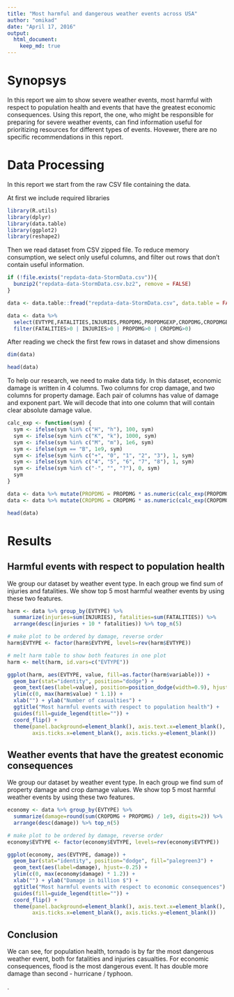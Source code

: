 ```yaml
---
title: "Most harmful and dangerous weather events across USA"
author: "omikad"
date: "April 17, 2016"
output: 
  html_document:
    keep_md: true
---
```


# Synopsys

In this report we aim to show severe weather events, most harmful with respect to population health and events that have the greatest economic consequences. Using this report, the one, who might be responsible for preparing for severe weather events, can find information useful for prioritizing resources for different types of events. Hovewer, there are no specific recommendations in this report.

# Data Processing

In this report we start from the raw CSV file containing the data.

At first we include required libraries

```r
library(R.utils)
library(dplyr)
library(data.table)
library(ggplot2)
library(reshape2)
```

Then we read dataset from CSV zipped file. To reduce memory consumption, we select only useful columns, and filter out rows that don't contain useful information.

```r
if (!file.exists("repdata-data-StormData.csv")){
  bunzip2("repdata-data-StormData.csv.bz2", remove = FALSE)
}

data <- data.table::fread("repdata-data-StormData.csv", data.table = FALSE)

data <- data %>% 
  select(EVTYPE,FATALITIES,INJURIES,PROPDMG,PROPDMGEXP,CROPDMG,CROPDMGEXP) %>%
  filter(FATALITIES>0 | INJURIES>0 | PROPDMG>0 | CROPDMG>0) 
```

After reading we check the first few rows in dataset and show dimensions

```r
dim(data)

head(data)
```

To help our research, we need to make data tidy. In this dataset, economic damage is written in 4 columns. Two columns for crop damage, and two columns for property damage. Each pair of columns has value of damage and exponent part. We will decode that into one column that will contain clear absolute damage value.

```r
calc_exp <- function(sym) {
  sym <- ifelse(sym %in% c("H", "h"), 100, sym)
  sym <- ifelse(sym %in% c("K", "k"), 1000, sym)
  sym <- ifelse(sym %in% c("M", "m"), 1e6, sym)
  sym <- ifelse(sym == "B", 1e9, sym)
  sym <- ifelse(sym %in% c("+", "0", "1", "2", "3"), 1, sym)
  sym <- ifelse(sym %in% c("4", "5", "6", "7", "8"), 1, sym)
  sym <- ifelse(sym %in% c("-", "", "?"), 0, sym)
  sym
}

data <- data %>% mutate(PROPDMG = PROPDMG * as.numeric(calc_exp(PROPDMGEXP)))
data <- data %>% mutate(CROPDMG = CROPDMG * as.numeric(calc_exp(CROPDMGEXP)))

head(data)
```

# Results

## Harmful events with respect to population health

We group our dataset by weather event type. In each group we find sum of injuries and fatalities. We show top 5 most harmful weather events by using these two features.

```r
harm <- data %>% group_by(EVTYPE) %>% 
  summarize(injuries=sum(INJURIES), fatalities=sum(FATALITIES)) %>%
  arrange(desc(injuries + 10 * fatalities)) %>% top_n(5)

# make plot to be ordered by damage, reverse order
harm$EVTYPE <- factor(harm$EVTYPE, levels=rev(harm$EVTYPE))

# melt harm table to show both features in one plot
harm <- melt(harm, id.vars=c("EVTYPE"))

ggplot(harm, aes(EVTYPE, value, fill=as.factor(harm$variable))) + 
  geom_bar(stat="identity", position="dodge") + 
  geom_text(aes(label=value), position=position_dodge(width=0.9), hjust=-0.25) +
  ylim(c(0, max(harm$value) * 1.1)) +
  xlab("") + ylab("Number of casualties") +
  ggtitle("Most harmful events with respect to population health") +
  guides(fill=guide_legend(title="")) +
  coord_flip() +
  theme(panel.background=element_blank(), axis.text.x=element_blank(),
        axis.ticks.x=element_blank(), axis.ticks.y=element_blank())
```

## Weather events that have the greatest economic consequences

We group our dataset by weather event type. In each group we find sum of property damage and crop damage values. We show top 5 most harmful weather events by using these two features.

```r
economy <- data %>% group_by(EVTYPE) %>% 
  summarize(damage=round(sum(CROPDMG + PROPDMG) / 1e9, digits=2)) %>%
  arrange(desc(damage)) %>% top_n(5)

# make plot to be ordered by damage, reverse order
economy$EVTYPE <- factor(economy$EVTYPE, levels=rev(economy$EVTYPE))

ggplot(economy, aes(EVTYPE, damage)) + 
  geom_bar(stat="identity", position="dodge", fill="palegreen3") + 
  geom_text(aes(label=damage), hjust=-0.25) +
  ylim(c(0, max(economy$damage) * 1.2)) +
  xlab("") + ylab("Damage in billion $") +
  ggtitle("Most harmful events with respect to economic consequences") +
  guides(fill=guide_legend(title="")) +
  coord_flip() +
  theme(panel.background=element_blank(), axis.text.x=element_blank(),
        axis.ticks.x=element_blank(), axis.ticks.y=element_blank())
```

## Conclusion
We can see, for population health, tornado is by far the most dangerous weather event, both for fatalities and injuries casualties. For economic consequences, flood is the most dangerous event. It has double more damage than second - hurricane / typhoon.



.
